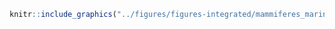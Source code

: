 <!-- #### Mammifères marins - Béluga du Saint-Laurent {-} -->


<!-- -------------------------------------------------- -->

```r
knitr::include_graphics("../figures/figures-integrated/mammiferes_marins-beluga.png")
```

<br>
